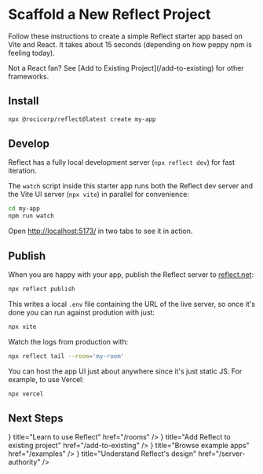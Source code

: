 
# Scaffold a New Reflect Project

Follow these instructions to create a simple Reflect starter app based on Vite and React. It takes about 15 seconds (depending on how peppy npm is feeling today).

<Callout>
  Not a React fan? See [Add to Existing Project](/add-to-existing) for other
  frameworks.
</Callout>

## Install

```bash copy
npx @rocicorp/reflect@latest create my-app
```

## Develop

Reflect has a fully local development server (`npx reflect dev`) for fast iteration.

The `watch` script inside this starter app runs both the Reflect dev server and the Vite UI server (`npx vite`) in parallel for convenience:

```bash copy
cd my-app
npm run watch
```

Open [http://localhost:5173/](http://localhost:5173/) in two tabs to see it in action.

## Publish

When you are happy with your app, publish the Reflect server to [reflect.net](https://reflect.net/):

```bash copy
npx reflect publish
```

This writes a local `.env` file containing the URL of the live server, so once it's done you can run against prodution with just:

```bash copy
npx vite
```

Watch the logs from production with:

```bash copy
npx reflect tail --room='my-room'
```

You can host the app UI just about anywhere since it's just static JS. For example, to use Vercel:

```bash copy
npx vercel
```

## Next Steps

<Cards>
  <Card icon={<HowTo />} title="Learn to use Reflect" href="/rooms" />
  <Card
    icon={<Tutorial />}
    title="Add Reflect to existing project"
    href="/add-to-existing"
  />
  <Card icon={<Examples />} title="Browse example apps" href="/examples" />
  <Card
    icon={<HowTo />}
    title="Understand Reflect's design"
    href="/server-authority"
  />
</Cards>

